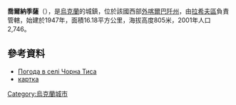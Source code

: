 <!-- 檔案不存在 [[Image:Chorna_Tysa.jpg|right]] -->

{{coord|48|18|31|N|24|19|35|E|scale:100000|display=title}}

'''喬爾納季薩'''（{{lang-uk|Чорна Тиса}}），是[[烏克蘭|烏克蘭]]的城鎮，位於該國西部[[外喀爾巴阡州|外喀爾巴阡州]]，由[[拉希夫區|拉希夫區]]負責管轄，始建於1947年，面積16.18平方公里，海拔高度805米，2001年人口2,746。

==參考資料==
*[http://weather.in.ua/ua/zakarpatskaja/28486 Погода в селі Чорна Тиса]{{Wayback|url=http://weather.in.ua/ua/zakarpatskaja/28486 |date=20160305215137 }}
*[http://gska2.rada.gov.ua/pls/z7502/A005?rdat1=07.03.2009&rf7571=11549 картка]{{dead link|date=2017年12月 |bot=InternetArchiveBot |fix-attempted=yes }}

{{Ukraine-geo-stub}}
[[Category:烏克蘭城市|Category:烏克蘭城市]]